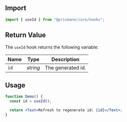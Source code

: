 ## Import

```js
import { useId } from "@prismane/core/hooks";
```

## Return Value

The `useId` hook returns the following variable:

| Name | Type     | Description       |
| ---- | -------- | ----------------- |
| `id` | _string_ | The generated id. |

## Usage

```jsx preview
function Demo() {
  const id = useId();

  return <Text>Refresh to regenerate id: {id}</Text>;
}
```
